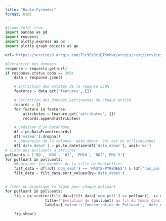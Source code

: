 ```yaml
---
title: "Haute-Pyrénées"
format: html
---
```


```python
#|code-fold: true
import pandas as pd
import requests
import plotly.express as px
import plotly.graph_objects as go

url='https://services9.arcgis.com/7Sr9Ek9c1QTKmbwr/arcgis/rest/services/mesures_occitanie_annuelle_poll_princ/FeatureServer/0/query?where=1%3D1&outFields=nom_dept,nom_com,insee_com,nom_station,nom_poll,valeur,unite,date_debut,x_l93,y_l93&outSR=4326&f=json'

#Extraction des données
response = requests.get(url)
if response.status_code == 200:
    data = response.json()

    # Extraction des entités de la réponse JSON
    features = data.get('features', [])

    # Extraction des données pertinentes de chaque entité
    records = []
    for feature in features:
        attributes = feature.get('attributes', {})
        records.append(attributes)

    # Création d'un DataFrame
    df = pd.DataFrame(records)
    df['valeur'].dropna()
    # Conversion de la colonne 'date_debut' qui est en millisecondes
    df['date_debut'] = pd.to_datetime(df['date_debut'], unit='ms')
# Liste des polluants à afficher
polluants = ['NO', 'NOX', 'O3', 'PM10', 'NO2','PM2.5']
for polluant in polluants:
    #Regrouper les données de la ville de Montpellier
    filt_data = df[(df['nom_dept'] == 'HAUTE-PYRENEES') & (df['nom_poll'] == polluant)]
    filt_data = filt_data.sort_values(by='date_debut')
    

# Créer un graphique en ligne pour chaque polluant
for polluant in polluants:
    fig = px.scatter(filt_data[filt_data['nom_poll'] == polluant], x='date_debut', y='valeur', 
                  title=f'Évolution de {polluant} au fil du temps dans le département Haute-Pyrénées',
                  labels={'valeur':'Concentration de Polluant', 'date_debut': 'Date'})

    fig.show()
```
